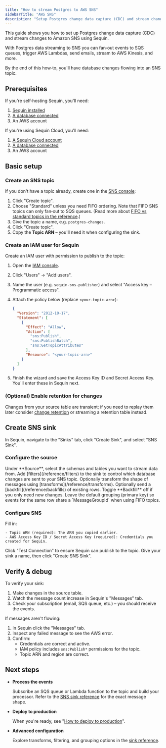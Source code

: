 ```yaml
---
title: "How to stream Postgres to AWS SNS"
sidebarTitle: "AWS SNS"
description: "Setup Postgres change data capture (CDC) and stream changes to Amazon SNS topics with Sequin. Power event-driven architectures, fan‑out to SQS queues, Lambdas, and more."
---
```


This guide shows you how to set up Postgres change data capture (CDC) and stream changes to Amazon SNS using Sequin.

With Postgres data streaming to SNS you can fan‑out events to SQS queues, trigger AWS Lambdas, send emails, stream to AWS Kinesis, and more.

By the end of this how‑to, you'll have database changes flowing into an SNS topic.

## Prerequisites

If you're self‑hosting Sequin, you'll need:

1. [Sequin installed](/running-sequin)
2. [A database connected](/connect-postgres)
3. An AWS account

If you're using Sequin Cloud, you'll need:

1. [A Sequin Cloud account](https://console.sequinstream.com)
2. [A database connected](/connect-postgres)
3. An AWS account

## Basic setup

### Create an SNS topic

If you don't have a topic already, create one in the [SNS console](https://console.aws.amazon.com/sns/v3/home):

1. Click "Create topic".
2. Choose "Standard" unless you need FIFO ordering. Note that FIFO SNS topics can only fan‑out to SQS queues. (Read more about [FIFO vs standard topics in the reference](/reference/sinks/sns#fifo-vs-standard-topics).)
3. Give the topic a name, e.g. `postgres-changes`.
4. Click "Create topic".
5. Copy the **Topic ARN** – you'll need it when configuring the sink.


### Create an IAM user for Sequin

Create an IAM user with permission to publish to the topic:

1. Open the [IAM console](https://console.aws.amazon.com/iam/).
2. Click "Users" → "Add users".
3. Name the user (e.g. `sequin-sns-publisher`) and select "Access key – Programmatic access".
4. Attach the policy below (replace `<your-topic-arn>`):

   ```json
   {
     "Version": "2012-10-17",
     "Statement": [
       {
         "Effect": "Allow",
         "Action": [
           "sns:Publish",
           "sns:PublishBatch",
           "sns:GetTopicAttributes"
         ],
         "Resource": "<your-topic-arn>"
       }
     ]
   }
   ```

5. Finish the wizard and save the Access Key ID and Secret Access Key. You'll enter these in Sequin next.

### (Optional) Enable retention for changes

Changes from your source table are transient; if you need to replay them later consider [change retention](/reference/change-retention) or streaming a retention table instead.

## Create SNS sink

In Sequin, navigate to the "Sinks" tab, click "Create Sink", and select "SNS Sink".

### Configure the source

<Steps>
  <Step title="Select source tables">
    Under **Source**, select the schemas and tables you want to stream data from.
  </Step>

  <Step title="Add filters (optional)">
    Add [filters](/reference/filters) to the sink to control which database changes are sent to your SNS topic.
  </Step>

  <Step title="Specify transforms">
    Optionally transform the shape of messages using [transforms](/reference/transforms).
  </Step>

  <Step title="Specify backfill">
    Optionally send a [backfill](/reference/backfills) of existing rows. Toggle **Backfill** off if you only need new changes.
  </Step>

  <Step title="Specify message grouping">
    Leave the default grouping (primary key) so events for the same row share a `MessageGroupId` when using FIFO topics.
  </Step>
</Steps>

### Configure SNS

<Steps>
  <Step title="Enter topic details">
    Fill in:

    - Topic ARN (required): The ARN you copied earlier.
    - AWS Access Key ID / Secret Access Key (required): Credentials you created for Sequin.
  </Step>

  <Step title="Test connection">
    Click "Test Connection" to ensure Sequin can publish to the topic.
  </Step>

  <Step title="Create the sink">
    Give your sink a name, then click "Create SNS Sink".
  </Step>
</Steps>

## Verify & debug

To verify your sink:

1. Make changes in the source table.
2. Watch the message count increase in Sequin's "Messages" tab.
3. Check your subscription (email, SQS queue, etc.) – you should receive the events.

If messages aren't flowing:

1. In Sequin click the "Messages" tab.
2. Inspect any failed message to see the AWS error.
3. Confirm:
   - Credentials are correct and active.
   - IAM policy includes `sns:Publish*` permissions for the topic.
   - Topic ARN and region are correct.


## Next steps

- **Process the events**

  Subscribe an SQS queue or Lambda function to the topic and build your processor. Refer to the [SNS sink reference](/reference/sinks/sns) for the exact message shape.

- **Deploy to production**

  When you're ready, see "[How to deploy to production](/how-to/deploy-to-production)".

- **Advanced configuration**

  Explore transforms, filtering, and grouping options in the [sink reference](/reference/sinks/sns).